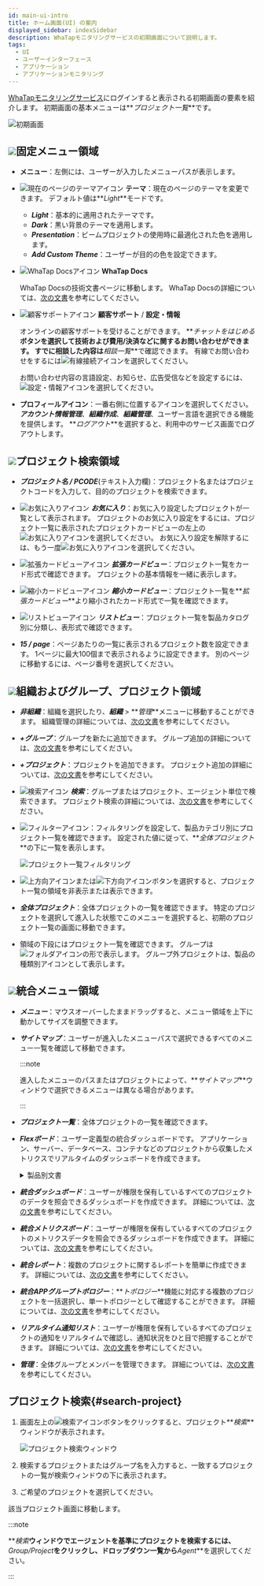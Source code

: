 ```yaml
---
id: main-ui-intro
title: ホーム画面(UI) の案内
displayed_sidebar: indexSidebar
description: WhaTapモニタリングサービスの初期画面について説明します。
tags:
  - UI
  - ユーザーインターフェース
  - アプリケーション
  - アプリケーションモニタリング
---
```


[WhaTapモニタリングサービス](https://service.whatap.io)にログインすると表示される初期画面の要素を紹介します。 初期画面の基本メニューは**_プロジェクト一覧_**です。

![初期画面](/img/main-ui.png)

## ![](/img/number-01.png)固定メニュー領域

-   **メニュー**：左側には、ユーザーが入力したメニューパスが表示します。

-   ![現在のページのテーマアイコン](/img/ico-theme.svg) **テーマ**：現在のページのテーマを変更できます。 デフォルト値は**_Light_**モードです。

    -   **_Light_**：基本的に適用されたテーマです。
    -   **_Dark_**：黒い背景のテーマを適用します。
    -   **_Presentation_**：ビームプロジェクトの使用時に最適化された色を適用します。
    -   **_Add Custom Theme_**：ユーザーが目的の色を設定できます。

-   ![WhaTap Docsアイコン](/img/ic-guide.svg) **WhaTap Docs**

    WhaTap Docsの技術文書ページに移動します。 WhaTap Docsの詳細については、[次の文書](welcome-to-whatapdocs)を参考にしてください。

-   ![顧客サポートアイコン](/img/ico-help.svg) **顧客サポート** / **設定・情報**

    オンラインの顧客サポートを受けることができます。 **_チャットをはじめる_**ボタンを選択して技術および費用/決済などに関するお問い合わせができます。 すでに相談した内容は**_相談一覧_**で確認できます。 有線でお問い合わせをするには![有線接続アイコン](/img/ico-tel.svg)を選択してください。

    お問い合わせ内容の言語設定、お知らせ、広告受信などを設定するには、![設定・情報アイコン](/img/ico-setting.svg)を選択してください。

-   **プロフィールアイコン**：一番右側に位置するアイコンを選択してください。 **_アカウント情報管理_**、**_組織作成_**、**_組織管理_**、ユーザー言語を選択できる機能を提供します。 **_ログアウト_**を選択すると、利用中のサービス画面でログアウトします。

## ![](/img/number-02.png)プロジェクト検索領域

-   **_プロジェクト名 / PCODE_**(テキスト入力欄)：プロジェクト名またはプロジェクトコードを入力して、目的のプロジェクトを検索できます。

-   ![お気に入りアイコン](/img/ico-favorite.svg) **_お気に入り_**：お気に入り設定したプロジェクトが一覧として表示されます。 プロジェクトのお気に入り設定をするには、プロジェクト一覧に表示されたプロジェクトカードビューの左上の![お気に入りアイコン](/img/ico-favorite.svg)を選択してください。 お気に入り設定を解除するには、もう一度![お気に入りアイコン](/img/ico-favorite-set.svg)を選択してください。

-   ![拡張カードビューアイコン](/img/ico-extend-card-view.svg) **_拡張カードビュー_**：プロジェクト一覧をカード形式で確認できます。 プロジェクトの基本情報を一緒に表示します。

-   ![縮小カードビューアイコン](/img/ico-reduction-view.svg) **_縮小カードビュー_**：プロジェクト一覧を**_拡張カードビュー_**より縮小されたカード形式で一覧を確認できます。

-   ![リストビューアイコン](/img/ico-list-view.svg) **_リストビュー_**：プロジェクト一覧を製品カタログ別に分類し、表形式で確認できます。

-   **_15 / page_**：ページあたりの一覧に表示されるプロジェクト数を設定できます。 1ページに最大100個まで表示されるように設定できます。  別のページに移動するには、ページ番号を選択してください。

## ![](/img/number-03.png)組織およびグループ、プロジェクト領域

-   **_非組織_**：組織を選択したり、**_組織_** > **_管理_**メニューに移動することができます。 組織管理の詳細については、[次の文書](project/organization)を参考にしてください。

-   **_+グループ_**：グループを新たに追加できます。 グループ追加の詳細については、[次の文書](project/group)を参考にしてください。

-   **_+プロジェクト_**：プロジェクトを追加できます。 プロジェクト追加の詳細については、[次の文書](project/project-manage#create-project)を参考にしてください。

-   ![検索アイコン](/img/ico-search.svg) **_検索_**：グループまたはプロジェクト、エージェント単位で検索できます。 プロジェクト検索の詳細については、[次の文書](#search-project)を参考にしてください。

-   ![フィルターアイコン](/img/ico-filter.svg)：フィルタリングを設定して、製品カテゴリ別にプロジェクト一覧を確認できます。 設定された値に従って、**_全体プロジェクト_**の下に一覧を表示します。

    ![プロジェクト一覧フィルタリング](/img/main-project-filter.png)

-   ![上方向アイコン](/img/up-arrow.svg)または![下方向アイコン](/img/down-arrow.svg)ボタンを選択すると、プロジェクト一覧の領域を非表示または表示できます。

-   **_全体プロジェクト_**：全体プロジェクトの一覧を確認できます。 特定のプロジェクトを選択して進入した状態でこのメニューを選択すると、初期のプロジェクト一覧の画面に移動できます。

-   領域の下段にはプロジェクト一覧を確認できます。 グループは![フォルダアイコン](/img/ico-group.svg)の形で表示します。 グループ外プロジェクトは、製品の種類別アイコンとして表示します。

## ![](/img/number-04.png)統合メニュー領域

-   **_メニュー_**：マウスオーバーしたままドラッグすると、メニュー領域を上下に動かしてサイズを調整できます。

-   **_サイトマップ_**：ユーザーが進入したメニューパスで選択できるすべてのメニュー一覧を確認して移動できます。

    :::note

    進入したメニューのパスまたはプロジェクトによって、**_サイトマップ_**ウィンドウで選択できるメニューは異なる場合があります。

    :::

-   **_プロジェクト一覧_**：全体プロジェクトの一覧を確認できます。

-   **_Flexボード_**：ユーザー定義型の統合ダッシュボードです。 アプリケーション、サーバー、データベース、コンテナなどのプロジェクトから収集したメトリクスでリアルタイムのダッシュボードを作成できます。

    <details>
    <summary>製品別文書</summary>

    -   [アプリケーションモニタリング > Flexボード](java/flex-board)
    -   [サーバーモニタリング > Flexボード](server/flex-board)
    -   [データベースモニタリング > Flexボード](mysql/flex-board)
    -   [Kubernetesモニタリング > Flexボード](kubernetes/flex-board)
    -   [Amazon ECS > Flexボード](amazon-ecs/flexboard)
    -   [Amazon CloudWatch > Flexボード](amazon-cloudwatch/flexboard)
    -   [Azure Monitor > Flexボード](azure/flexboard)
    -   [Naver Cloud Monitoring > Flexボード](ncloud/flexboard)
    -   [Oracle Cloud Monitor > Flexボード](oracle-cloud/flexboard)

    </details>

-   **_統合ダッシュボード_**：ユーザーが権限を保有しているすべてのプロジェクトのデータを照会できるダッシュボードを作成できます。 詳細については、[次の文書](navigation/int-dashboard)を参考にしてください。

-   **_統合メトリクスボード_**：ユーザーが権限を保有しているすべてのプロジェクトのメトリクスデータを照会できるダッシュボードを作成できます。 詳細については、[次の文書](navigation/int-metrics-board)を参考にしてください。

-   **_統合レポート_**：複数のプロジェクトに関するレポートを簡単に作成できます。 詳細については、[次の文書](report/integrated-report)を参考にしてください。

-   **_統合APPグループトポロジー_**：**_トポロジー_**機能に対応する複数のプロジェクトを一括選択し、単一トポロジーとして確認することができます。 詳細については、[次の文書](java/topology-type#int-topology)を参考にしてください。

-   **_リアルタイム通知リスト_**：ユーザーが権限を保有しているすべてのプロジェクトの通知をリアルタイムで確認し、通知状況をひと目で把握することができます。 詳細については、[次の文書](notification/rt-notification)を参考にしてください。

-   **_管理_**：全体グループとメンバーを管理できます。 詳細については、[次の文書](project/integrated-manage)を参考にしてください。

## プロジェクト検索{#search-project}

1.  画面左上の![検索アイコン](/img/ico-search.svg)ボタンをクリックすると、プロジェクト**_検索_**ウィンドウが表示されます。

    ![プロジェクト検索ウィンドウ](/img/search-project.png)

2.  検索するプロジェクトまたはグループ名を入力すると、一致するプロジェクトの一覧が検索ウィンドウの下に表示されます。 

3.  ご希望のプロジェクトを選択してください。

該当プロジェクト画面に移動します。

:::note

**_検索_**ウィンドウでエージェントを基準にプロジェクトを検索するには、**_Group/Project_**をクリックし、ドロップダウン一覧から**_Agent_**を選択してください。

:::

